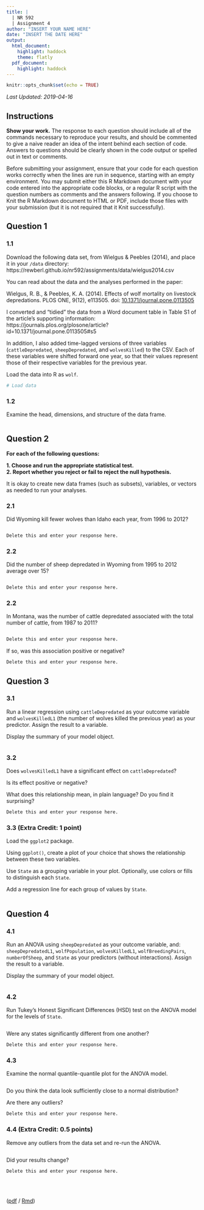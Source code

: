 ```yaml
---
title: |
  | NR 592
  | Assignment 4
author: "INSERT YOUR NAME HERE"
date: "INSERT THE DATE HERE"
output:
  html_document:
    highlight: haddock
    theme: flatly
  pdf_document:
    highlight: haddock
---
```


```r
knitr::opts_chunk$set(echo = TRUE)
```

_Last Updated: 2019-04-16_

## Instructions

**Show your work.** The response to each question should include all of the commands necessary to reproduce your results, and should be commented to give a naive reader an idea of the intent behind each section of code. Answers to questions should be clearly shown in the code output or spelled out in text or comments.

Before submitting your assignment, ensure that your code for each question works correctly when the lines are run in sequence, starting with an empty environment. You may submit either this R Markdown document with your code entered into the appropriate code blocks, or a regular R script with the question numbers as comments and the answers following. If you choose to Knit the R Markdown document to HTML or PDF, include those files with your submission (but it is not required that it Knit successfully).


## Question 1

### 1.1

Download the following data set, from Wielgus & Peebles (2014), and place it in your `/data` directory: https://rewberl.github.io/nr592/assignments/data/wielgus2014.csv

You can read about the data and the analyses performed in the paper:

Wielgus, R. B., & Peebles, K. A. (2014). Effects of wolf mortality on livestock depredations. PLOS ONE, 9(12), e113505. doi: [10.1371/journal.pone.0113505](https://doi.org/10.1371/journal.pone.0113505)

I converted and "tidied" the data from a Word document table in Table S1 of the article's supporting information: https://journals.plos.org/plosone/article?id=10.1371/journal.pone.0113505#s5

In addition, I also added time-lagged versions of three variables (`cattleDepredated`, `sheepDepredated`, and `wolvesKilled`) to the CSV. Each of these variables were shifted forward one year, so that their values represent those of their respective variables for the previous year.

Load the data into R as `wolf`.

```r
# Load data
```

### 1.2

Examine the head, dimensions, and structure of the data frame.

```r

```


## Question 2

**For each of the following questions:**  

**1. Choose and run the appropriate statistical test.**  
**2. Report whether you reject or fail to reject the null hypothesis.**  

It is okay to create new data frames (such as subsets), variables, or vectors as needed to run your analyses.

### 2.1

Did Wyoming kill fewer wolves than Idaho each year, from 1996 to 2012?

```r

```

```r
Delete this and enter your response here.
```

### 2.2

Did the number of sheep depredated in Wyoming from 1995 to 2012 average over 15?

```r

```

```r
Delete this and enter your response here.
```

### 2.2

In Montana, was the number of cattle depredated associated with the total number of cattle, from 1987 to 2011?

```r

```

```r
Delete this and enter your response here.
```

If so, was this association positive or negative?

```r
Delete this and enter your response here.
```


## Question 3

### 3.1

Run a linear regression using `cattleDepredated` as your outcome variable and `wolvesKilledL1` (the number of wolves killed the previous year) as your predictor. Assign the result to a variable.

Display the summary of your model object.

```r

```

### 3.2

Does `wolvesKilledL1` have a significant effect on `cattleDepredated`?

Is its effect positive or negative?

What does this relationship mean, in plain language? Do you find it surprising?

```r
Delete this and enter your response here.
```

### 3.3 (**Extra Credit**: 1 point)

Load the `ggplot2` package.

Using `ggplot()`, create a plot of your choice that shows the relationship between these two variables.

Use `State` as a grouping variable in your plot. Optionally, use colors or fills to distinguish each `State`.

Add a regression line for each group of values by `State`.

```r

```


## Question 4

### 4.1

Run an ANOVA using `sheepDepredated` as your outcome variable, and: `sheepDepredatedL1`, `wolfPopulation`, `wolvesKilledL1`, `wolfBreedingPairs`, `numberOfSheep`, and `State` as your predictors (without interactions). Assign the result to a variable.

Display the summary of your model object.

```r

```

### 4.2

Run Tukey's Honest Significant Differences (HSD) test on the ANOVA model for the levels of `State`.

```r

```

Were any states significantly different from one another?

```r
Delete this and enter your response here.
```

### 4.3

Examine the normal quantile-quantile plot for the ANOVA model.

```r

```

Do you think the data look sufficiently close to a normal distribution?

Are there any outliers?

```r
Delete this and enter your response here.
```

### 4.4 (**Extra Credit**: 0.5 points)

Remove any outliers from the data set and re-run the ANOVA.

```r

```

Did your results change?
 
```r
Delete this and enter your response here.
```


<br><br>


([pdf](./assignment4.pdf) / [Rmd](./assignment4.Rmd))

<div class="tocify-extend-page" data-unique="tocify-extend-page" style="height: 0;"></div>